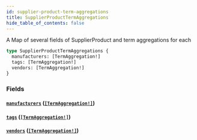 ```yaml
---
id: supplier-product-term-aggregations
title: SupplierProductTermAggregations
hide_table_of_contents: false
---
```



A Map of several fields of SupplierProduct and term aggregations for each

```graphql
type SupplierProductTermAggregations {
  manufacturers: [TermAggregation!]
  tags: [TermAggregation!]
  vendors: [TermAggregation!]
}
```


### Fields

#### [`manufacturers`](#) ([`[TermAggregation!]`](/developers/supplier-apis/supply-api/graphql/reference/objects/term-aggregation))




#### [`tags`](#) ([`[TermAggregation!]`](/developers/supplier-apis/supply-api/graphql/reference/objects/term-aggregation))




#### [`vendors`](#) ([`[TermAggregation!]`](/developers/supplier-apis/supply-api/graphql/reference/objects/term-aggregation))






